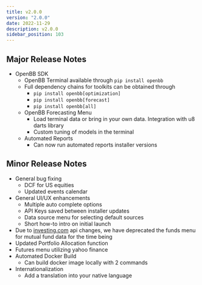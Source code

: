 ```yaml
---
title: v2.0.0
version: "2.0.0"
date: 2022-11-29
description: v2.0.0
sidebar_position: 103
---
```


## Major Release Notes

- OpenBB SDK
   - OpenBB Terminal available through `pip install openbb`
   - Full dependency chains for toolkits can be obtained through
      - `pip install openbb[optimization]`
      - `pip install openbb[forecast]`
      - `pip install openbb[all]`
   - OpenBB Forecasting Menu
      - Load terminal data or bring in your own data.  Integration with u8 darts library
      - Custom tuning of models in the terminal
   - Automated Reports
      - Can now run automated reports installer versions

## Minor Release Notes
- General bug fixing
   - DCF for US equities
   - Updated events calendar
- General UI/UX enhancements
   - Multiple auto complete options
   - API Keys saved between installer updates
   - Data source menu for selecting default sources
   - Short how-to intro on initial launch
- Due to [investing.com](http://investing.com/) api changes, we have deprecated the funds menu for mutual fund data for the time being
- Updated Portfolio Allocation function
- Futures menu utilizing yahoo finance
- Automated Docker Build
   - Can build docker image locally with 2 commands
- Internationalization
   - Add a translation into your native language

